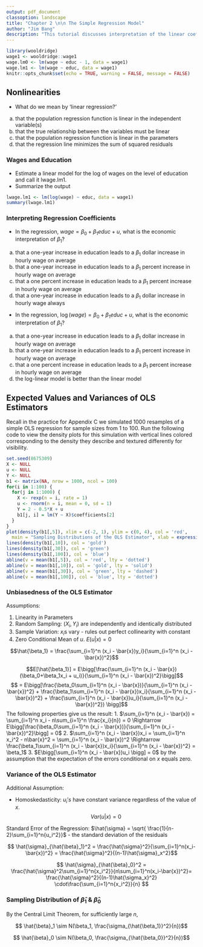 ```yaml
---
output: pdf_document
classoption: landscape
title: "Chapter 2 \n\n The Simple Regression Model"
author: "Jim Bang"
description: "This tutorial discusses interpretation of the linear coefficients and the properties of the OLS estimator."
---
```


```r
library(wooldridge)
wage1 <- wooldridge::wage1
wage.lm0 <- lm(wage ~ educ - 1, data = wage1)
wage.lm1 <- lm(wage ~ educ, data = wage1)
knitr::opts_chunk$set(echo = TRUE, warning = FALSE, message = FALSE)
```

## Nonlinearities

- What do we mean by 'linear regression?'
a. that the population regression function is linear in the independent variable(s)
b. that the true relationship between the variables must be linear 
c. that the population regression function is linear in the parameters
d. that the regression line minimizes the sum of squared residuals

### Wages and Education

- Estimate a linear model for the log of wages on the level of education and call it lwage.lm1. 
- Summarize the output

```r
lwage.lm1 <- lm(log(wage) ~ educ, data = wage1)
summary(lwage.lm1)
```

### Interpreting Regression Coefficients

- In the regression, $wage = \beta_0 + \beta_1educ + u$, what is the economic interpretation of $\beta_1$?
a. that a one-year increase in education leads to a $\beta_1$ dollar increase in hourly wage on average
b. that a one-year increase in education leads to a $\beta_1$ percent increase in hourly wage on average
c. that a one percent increase in education leads to a $\beta_1$ percent increase in hourly wage on average
d. that a one-year increase in education leads to a $\beta_1$ dollar increase in hourly wage always

- In the regression, $\log(wage) = \beta_0 + \beta_1educ + u$, what is the economic interpretation of $\beta_1$?
a. that a one-year increase in education leads to a $\beta_1$ dollar increase in hourly wage on average
b. that a one-year increase in education leads to a $\beta_1$ percent increase in hourly wage on average
c. that a one percent increase in education leads to a $\beta_1$ percent increase in hourly wage on average
d. the log-linear model is better than the linear model

\newpage
## Expected Values and Variances of OLS Estimators

Recall in the practice for Appendix C we simulated 1000 resamples of a simple OLS regression for sample sizes from 1 to 100. Run the following code to view the density plots for this simulation with vertical lines colored corresponding to the density they describe and textured differently for visibility. 

```r
set.seed(8675309)
X <- NULL 
u <- NULL
Y <- NULL
b1 <- matrix(NA, nrow = 1000, ncol = 100)
for(i in 1:100) {
  for(j in 1:1000) {
    X <- rexp(n = i, rate = 1) 
    u <- rnorm(n = i, mean = 0, sd = 1)
    Y = 2 - 0.5*X + u
    b1[j, i] = lm(Y ~ X)$coefficients[2]
  }
}
plot(density(b1[,5]), xlim = c(-2, 1), ylim = c(0, 4), col = 'red', 
  main = "Sampling Distributions of the OLS Estimator", xlab = expression(hat(beta)[1]))
lines(density(b1[,10]), col = 'gold')
lines(density(b1[,30]), col = 'green')
lines(density(b1[,100]), col = 'blue')
abline(v = mean(b1[,5]), col = 'red', lty = 'dotted')
abline(v = mean(b1[,10]), col = 'gold', lty = 'solid')
abline(v = mean(b1[,30]), col = 'green', lty = 'dashed')
abline(v = mean(b1[,100]), col = 'blue', lty = 'dotted')
```

### Unbiasedness of the OLS Estimator

Assumptions: 

1. Linearity in Parameters
2. Random Sampling: $(X_i, Y_i)$ are independently and identically distributed
3. Sample Variation: $x_i$s vary - rules out perfect collinearity with constant
4. Zero Conditional Mean of $u$. $E(u|x) = 0$

$$\hat{\beta_1} = \frac{\sum_{i=1}^n (x_i - \bar{x})y_i}{\sum_{i=1}^n (x_i - \bar{x})^2}$$

$$E[\hat{\beta_1}] = E\bigg[\frac{\sum_{i=1}^n (x_i - \bar{x})(\beta_0+\beta_1x_i + u_i)}{\sum_{i=1}^n (x_i - \bar{x})^2}\bigg]$$
$$ = E\bigg[\frac{\beta_0\sum_{i=1}^n (x_i - \bar{x})}{\sum_{i=1}^n (x_i - \bar{x})^2} + \frac{\beta_1\sum_{i=1}^n (x_i - \bar{x})x_i}{\sum_{i=1}^n (x_i - \bar{x})^2} + \frac{\sum_{i=1}^n (x_i - \bar{x})u_i}{\sum_{i=1}^n (x_i - \bar{x})^2}) \bigg]$$
The following properties give us the result: 
1. $\sum_{i=1}^n (x_i - \bar{x}) = \sum_{i=1}^n x_i - n\sum_{i=1}^n \frac{x_i}{n}) =  0 \Rightarrow E\bigg[\frac{\beta_0\sum_{i=1}^n (x_i - \bar{x})}{\sum_{i=1}^n (x_i - \bar{x})^2}\bigg] = 0$
2. $\sum_{i=1}^n (x_i - \bar{x})x_i = \sum_{i=1}^n x_i^2 - n\bar{x}^2 = \sum_{i=1}^n (x_i - \bar{x})^2 \Rightarrow \frac{\beta_1\sum_{i=1}^n (x_i - \bar{x})x_i}{\sum_{i=1}^n (x_i - \bar{x})^2} = \beta_1$
3. $E\bigg[\sum_{i=1}^n (x_i - \bar{x})u_i \bigg] = 0$ by the assumption that the expectation of the errors conditional on $x$ equals zero. 

### Variance of the OLS Estimator

Additional Assumption: 

- Homoskedasticity: $u_i{'s}$ have constant variance regardless of the value of $x$. $$Var(u|x) = 0$$

Standard Error of the Regression: $\hat{\sigma} = \sqrt{ \frac{1}{n-2}\sum_{i=1}^n{u_i^2}}$ - the standard deviation of the residuals

$$ \hat{\sigma}_{\hat{\beta}_1}^2 = \frac{\hat{\sigma}^2}{\sum_{i=1}^n(x_i-\bar{x})^2} = \frac{\hat{\sigma}^2}{(n-1)\hat{\sigma}_x^2}$$

$$ \hat{\sigma}_{\hat{\beta}_0}^2 = \frac{\hat{\sigma}^2\sum_{i=1}^n{x_i^2}}{n\sum_{i=1}^n(x_i-\bar{x})^2}= \frac{\hat{\sigma}^2}{(n-1)\hat{\sigma_x}^2} \cdot\frac{\sum_{i=1}^n{x_i^2}}{n} $$

### Sampling Distribution of $\hat{\beta}_1$ & $\hat{\beta}_0$

By the Central Limit Theorem, for sufficiently large $n$, 

$$ \hat{\beta}_1 \sim N(\beta_1, \frac{\sigma_{\hat{\beta_1}}^2}{n})$$

$$ \hat{\beta}_0 \sim N(\beta_0, \frac{\sigma_{\hat{\beta_0}}^2}{n})$$
